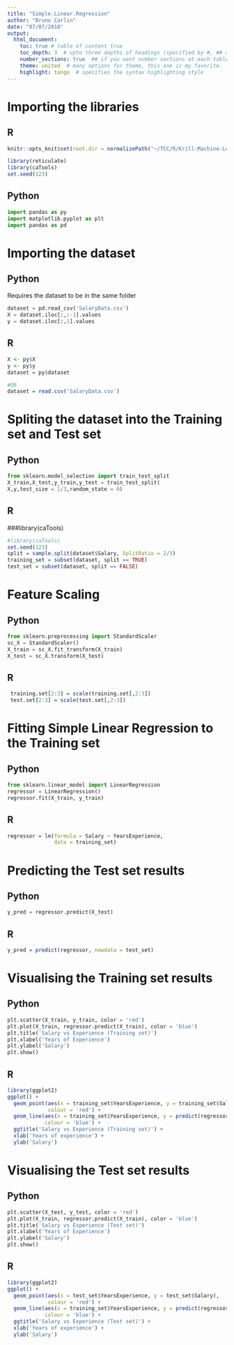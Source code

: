 ```yaml
---
title: "Simple.Linear.Regression"
author: "Bruno Carlin"
date: "07/07/2018"
output:
  html_document:
    toc: true # table of content true
    toc_depth: 3  # upto three depths of headings (specified by #, ## and ###)
    number_sections: true  ## if you want number sections at each table header
    theme: united  # many options for theme, this one is my favorite.
    highlight: tango  # specifies the syntax highlighting style
---
```


# Importing the libraries

## R

```r
knitr::opts_knit$set(root.dir = normalizePath("~/TCC/R/Krill-Machine-Learning/Machine Learning A-Z Template Folder/Part 2 - Regression/Section 4 - Simple Linear Regression"))
```

```r
library(reticulate)
library(caTools)
set.seed(123)
```


## Python
```python

import pandas as py
import matplotlib.pyplot as plt
import pandas as pd

``` 

# Importing the dataset

## Python

Requires the dataset to be in the same folder
```python
dataset = pd.read_csv('SalaryData.csv')
X = dataset.iloc[:,:-1].values
y = dataset.iloc[:,1].values
```

## R
```r
X <- py$X
y <- py$y
dataset = py$dataset

#OR
dataset = read.csv('SalaryData.csv')
```


# Spliting the dataset into the Training set and Test set

## Python

```python
from sklearn.model_selection import train_test_split
X_train,X_test,y_train,y_test = train_test_split(
X,y,test_size = 1/3,random_state = 0)
```

## R

###library(caTools)

```r
#library(caTools)
set.seed(123)
split = sample.split(dataset$Salary, SplitRatio = 2/3)
training_set = subset(dataset, split == TRUE)
test_set = subset(dataset, split == FALSE)
```




# Feature Scaling

## Python

```python
from sklearn.preprocessing import StandardScaler
sc_X = StandardScaler()
X_train = sc_X.fit_transform(X_train)
X_test = sc_X.transform(X_test)
```

## R

```r
 training.set[2:3] = scale(training.set[,2:3])
 test.set[2:3] = scale(test.set[,2:3])
```

# Fitting Simple Linear Regression to the Training set

## Python
```python
from sklearn.linear_model import LinearRegression
regressor = LinearRegression()
regressor.fit(X_train, y_train)
```

## R

```r
regressor = lm(formula = Salary ~ YearsExperience,
               data = training_set)
```

# Predicting the Test set results

## Python


```python
y_pred = regressor.predict(X_test)
```


## R

```r
y_pred = predict(regressor, newdata = test_set)
```


# Visualising the Training set results

## Python 
```python
plt.scatter(X_train, y_train, color = 'red')
plt.plot(X_train, regressor.predict(X_train), color = 'blue')
plt.title('Salary vs Experience (Training set)')
plt.xlabel('Years of Experience')
plt.ylabel('Salary')
plt.show()
```

## R


```r
library(ggplot2)
ggplot() +
  geom_point(aes(x = training_set$YearsExperience, y = training_set$Salary),
             colour = 'red') +
  geom_line(aes(x = training_set$YearsExperience, y = predict(regressor, newdata = training_set)),
            colour = 'blue') +
  ggtitle('Salary vs Experience (Training set)') +
  xlab('Years of experience') +
  ylab('Salary')
```

# Visualising the Test set results


## Python


```python
plt.scatter(X_test, y_test, color = 'red')
plt.plot(X_train, regressor.predict(X_train), color = 'blue')
plt.title('Salary vs Experience (Test set)')
plt.xlabel('Years of Experience')
plt.ylabel('Salary')
plt.show()
```

##  R

```r
library(ggplot2)
ggplot() +
  geom_point(aes(x = test_set$YearsExperience, y = test_set$Salary),
             colour = 'red') +
  geom_line(aes(x = training_set$YearsExperience, y = predict(regressor, newdata = training_set)),
            colour = 'blue') +
  ggtitle('Salary vs Experience (Test set)') +
  xlab('Years of experience') +
  ylab('Salary')
```



